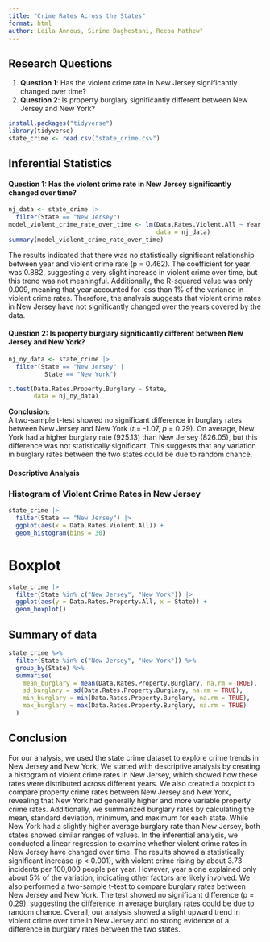 ```yaml
---
title: "Crime Rates Across the States"
format: html
author: Leila Annous, Sirine Daghestani, Reeba Mathew"
---
```


## Research Questions

1.  **Question 1**: Has the violent crime rate in New Jersey significantly changed over time?
2.  **Question 2**: Is property burglary significantly different between New Jersey and New York?

```r
install.packages("tidyverse")
library(tidyverse)
state_crime <- read.csv("state_crime.csv")
```

## Inferential Statistics

#### Question 1: Has the violent crime rate in New Jersey significantly changed over time?

```r
nj_data <- state_crime |>
  filter(State == "New Jersey")
model_violent_crime_rate_over_time <- lm(Data.Rates.Violent.All ~ Year,
                                         data = nj_data)
summary(model_violent_crime_rate_over_time)

```

The results indicated that there was no statistically significant relationship between year and violent crime rate (p = 0.462). The coefficient for year was 0.882, suggesting a very slight increase in violent crime over time, but this trend was not meaningful. Additionally, the R-squared value was only 0.009, meaning that year accounted for less than 1% of the variance in violent crime rates. Therefore, the analysis suggests that violent crime rates in New Jersey have not significantly changed over the years covered by the data.

#### Question 2: Is property burglary significantly different between New Jersey and New York?

```r
nj_ny_data <- state_crime |>
  filter(State == "New Jersey" |
          State == "New York") 

t.test(Data.Rates.Property.Burglary ~ State, 
       data = nj_ny_data)

```

**Conclusion:**\
A two-sample t-test showed no significant difference in burglary rates between New Jersey and New York (*t* = -1.07, *p* = 0.29). On average, New York had a higher burglary rate (925.13) than New Jersey (826.05), but this difference was not statistically significant. This suggests that any variation in burglary rates between the two states could be due to random chance.

#### Descriptive Analysis

### Histogram of Violent Crime Rates in New Jersey

```r
state_crime |>
  filter(State == "New Jersey") |>
  ggplot(aes(x = Data.Rates.Violent.All)) +
  geom_histogram(bins = 30)
```

# Boxplot

```r
state_crime |>
  filter(State %in% c("New Jersey", "New York")) |>
  ggplot(aes(y = Data.Rates.Property.All, x = State)) +
  geom_boxplot()
```

## Summary of data

```r

state_crime %>%
  filter(State %in% c("New Jersey", "New York")) %>%
  group_by(State) %>%
  summarise(
    mean_burglary = mean(Data.Rates.Property.Burglary, na.rm = TRUE),
    sd_burglary = sd(Data.Rates.Property.Burglary, na.rm = TRUE),
    min_burglary = min(Data.Rates.Property.Burglary, na.rm = TRUE),
    max_burglary = max(Data.Rates.Property.Burglary, na.rm = TRUE)
  )


```

## Conclusion

For our analysis, we used the state crime dataset to explore crime trends in New Jersey and New York. We started with descriptive analysis by creating a histogram of violent crime rates in New Jersey, which showed how these rates were distributed across different years. We also created a boxplot to compare property crime rates between New Jersey and New York, revealing that New York had generally higher and more variable property crime rates. Additionally, we summarized burglary rates by calculating the mean, standard deviation, minimum, and maximum for each state. While New York had a slightly higher average burglary rate than New Jersey, both states showed similar ranges of values. In the inferential analysis, we conducted a linear regression to examine whether violent crime rates in New Jersey have changed over time. The results showed a statistically significant increase (p \< 0.001), with violent crime rising by about 3.73 incidents per 100,000 people per year. However, year alone explained only about 5% of the variation, indicating other factors are likely involved. We also performed a two-sample t-test to compare burglary rates between New Jersey and New York. The test showed no significant difference (p = 0.29), suggesting the difference in average burglary rates could be due to random chance. Overall, our analysis showed a slight upward trend in violent crime over time in New Jersey and no strong evidence of a difference in burglary rates between the two states.
